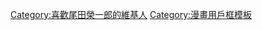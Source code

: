 {{Userbox-r
  |border-c = #000000
  |border-s = 1
  |id-c     = #FFCC00
  |id-s     = 10
  |id-fc    = #FFFF00
  |info-c   = #ffff00
  |info-s   = 10
  |info-fc  = #000000
  |id       = {{lang|ja|尾田<br>栄一郎}}
  |info     = 這個用戶喜歡'''[[尾田榮一郎]]'''。
}}
<includeonly>[[Category:喜歡尾田榮一郎的維基人]]</includeonly>
<noinclude>[[Category:漫畫用戶框模板]]</noinclude>
